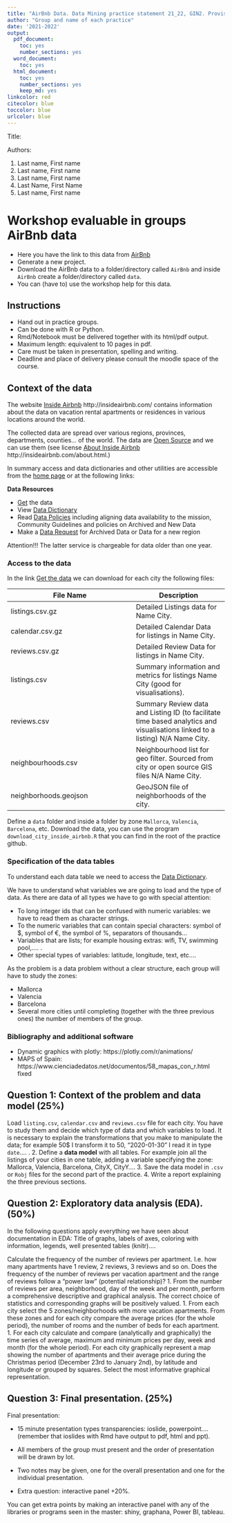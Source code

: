 ```yaml
---
title: "AirBnb Data. Data Mining practice statement 21_22, GIN2. Provisional English version"
author: "Group and name of each practice"
date: '2021-2022'
output:
  pdf_document:
    toc: yes
    number_sections: yes
  word_document:
    toc: yes
  html_document: 
    toc: yes
    number_sections: yes
    keep_md: yes
linkcolor: red
citecolor: blue
toccolor: blue
urlcolor: blue
---
```



Title:

Authors:
 

 
1. Last name, First name
2. Last name, First name 
3. Last name, First name
4. Last Name, First Name
5. Last name, First name

# Workshop evaluable in groups AirBnb data


* Here you have the link to this data from [AirBnb](http://insideairbnb.com/get-the-data.html)
* Generate a new project. 
* Download the AirBnb data to a folder/directory called `AirBnb` and inside `AirBnb` create a folder/directory called `data`.
* You can (have to) use the workshop help for this data.




## Instructions

* Hand out in practice groups.
* Can be done with R or Python.
* Rmd/Notebook must be delivered together with its html/pdf output.
* Maximum length: equivalent to 10 pages in pdf.
* Care must be taken in presentation, spelling and writing.
* Deadline and place of delivery please consult the moodle space of the course.

## Context of the data 

The website [Inside Airbnb](http://insideairbnb.com/) http://insideairbnb.com/ contains information about the data on vacation rental apartments or residences in various locations around the world.

The collected data are spread over various regions, provinces, departments, counties... of the world. The data are [Open Source](https://www.redhat.com/es/topics/open-source/what-is-open-source) and we can use them (see license [About Inside Airbnb](/http://insideairbnb.com/about.html) http://insideairbnb.com/about.html.)

In summary access and data dictionaries and other utilities are accessible from the [home page](http://insideairbnb.com/get-the-data.html) or at the following links:


**Data Resources**

* [Get](http://insideairbnb.com/get-the-data.html) the data
* View [Data Dictionary](https://docs.google.com/spreadsheets/d/1iWCNJcSutYqpULSQHlNyGInUvHg2BoUGoNRIGa6Szc4/edit#gid=982310896)
* Read [Data Policies](http://insideairbnb.com/data-policies.html) including aligning data availability to the mission, Community Guidelines and policies on Archived and New Data
* Make a [Data Request](http://insideairbnb.com/data-requests.html) for Archived Data or Data for a new region


Attention!!! The latter service is chargeable for data older than one year.


### Access to the data

In the link [Get the data](http://insideairbnb.com/get-the-data.html) we can download for each city the following files:


| File Name | Description| 
----------------|------------| 
| listings.csv.gz | Detailed Listings data for Name City. 
| calendar.csv.gz | Detailed Calendar Data for listings in Name City.| | 
| reviews.csv.gz | Detailed Review Data for listings in Name City.| | | reviews.csv.gz | Detailed Review Data for listings in Name City.| | 
| listings.csv | Summary information and metrics for listings Name City (good for visualisations).| | | reviews.csv.gz | Summary information and metrics for listings Name City (good for visualisations).| | 
| reviews.csv | Summary Review data and Listing ID (to facilitate time based analytics and visualisations linked to a listing) N/A Name City.| | 
| neighbourhoods.csv | Neighbourhood list for geo filter. Sourced from city or open source GIS files N/A Name City. |  	
| neighborhoods.geojson | GeoJSON file of neighborhoods of the city.| | | neighborhoods.geojson | GeoJSON file of neighborhoods of the city. 


Define a `data` folder and inside a folder by zone `Mallorca`, `Valencia`, `Barcelona`, etc. Download the data, you can use the program `download_city_inside_airbnb.R` that you can find in the root of the practice github.

### Specification of the data tables

To understand each data table we need to access the [Data Dictionary](https://docs.google.com/spreadsheets/d/1iWCNJcSutYqpULSQHlNyGInUvHg2BoUGoNRIGa6Szc4/edit#gid=982310896).

We have to understand what variables we are going to load and the type of data. As there are data of all types we have to go with special attention:


* To long integer ids that can be confused with numeric variables: we have to read them as character strings.
* To the numeric variables that can contain special characters: symbol of \$, symbol of \€, the symbol of \%, separators of thousands...
* Variables that are lists; for example housing extras: wifi, TV, swimming pool,.... .
* Other special types of variables: latitude, longitude, text, etc.... 





As the problem is a data problem without a clear structure, each group will have to study the zones:

* Mallorca
* Valencia
* Barcelona
* Several more cities until completing (together with the three previous ones) the number of members of the group.


### Bibliography and additional software 


* Dynamic graphics with plotly: https://plotly.com/r/animations/
* MAPS of Spain: https://www.cienciadedatos.net/documentos/58_mapas_con_r.html fixed




## Question 1: Context of the problem and data model (25%)

Load `listing.csv`, `calendar.csv` and `reviews.csv` file for each city. You have to study them and decide which type of data and which variables to load. It is necessary to explain the transformations that you make to manipulate the data; for example 50$ I transform it to 50, "2020-01-30" I read it in type `date`.... .
2. Define a **data model** with all tables. For example join all the listings of your cities in one table, adding a variable specifying the zone: Mallorca, Valencia, Barcelona, CityX, CityY....
3. Save the data model in `.csv` or `Robj` files for the second part of the practice.
4. Write a report explaining the three previous sections.





## Question 2: Exploratory data analysis (EDA). (50%)

In the following questions apply everything we have seen about documentation in EDA: Title of graphs, labels of axes, coloring with information, legends, well presented tables (knitr)....

Calculate the frequency of the number of reviews per apartment. I.e. how many apartments have 1 review, 2 reviews, 3 reviews and so on. Does the frequency of the number of reviews per vacation apartment and the range of reviews follow a "power law" (potential relationship)?
1. From the number of reviews per area, neighborhood, day of the week and per month, perform a comprehensive descriptive and graphical analysis. The correct choice of statistics and corresponding graphs will be positively valued.
1. From each city select the 5 zones/neighborhoods with more vacation apartments. From these zones and for each city compare the average prices (for the whole period), the number of rooms and the number of beds for each apartment.
1. For each city calculate and compare (analytically and graphically) the time series of average, maximum and minimum prices per day, week and month (for the whole period).
For each city graphically represent a map showing the number of apartments and their average price during the Christmas period (December 23rd to January 2nd), by latitude and longitude or grouped by squares. Select the most informative graphical representation.


## Question 3: Final presentation. (25%)



Final presentation:

* 15 minute presentation types transparencies: ioslide, powerpoint.... (remember that ioslides with Rmd have output to pdf, html and ppt).
* All members of the group must present and the order of presentation will be drawn by lot.
* Two notes may be given, one for the overall presentation and one for the individual presentation.


* Extra question: interactive panel +20%.

You can get extra points by making an interactive panel with any of the libraries or programs seen in the master: shiny, graphana, Power BI, tableau.

